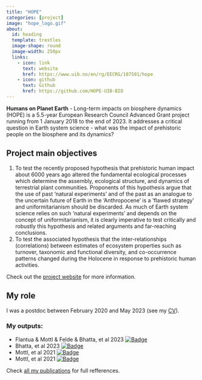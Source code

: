 ```yaml
---
title: "HOPE"
categories: [project]
image: "hope_logo.gif"
about:
  id: heading
  template: trestles
  image-shape: round
  image-width: 250px
  links:
    - icon: link
      text: website
      href: https://www.uib.no/en/rg/EECRG/107501/hope
    - icon: github
      text: Github
      href: https://github.com/HOPE-UIB-BIO
---
```


::: {#heading}
**Humans on Planet Earth** - Long-term impacts on biosphere dynamics (HOPE) is a 5.5-year European Research Council Advanced Grant project running from 1 January 2018 to the end of 2023. It addresses a critical question in Earth system science - what was the impact of prehistoric people on the biosphere and its dynamics?

## Project main objectives

1. To test the recently proposed hypothesis that prehistoric human impact about 6000 years ago altered the fundamental ecological processes which determine the assembly, ecological structure, and dynamics of terrestrial plant communities. Proponents of this hypothesis argue that the use of past 'natural experiments' and of the past as an analogue to the uncertain future of Earth in the 'Anthropocene' is a 'flawed strategy' and uniformitarianism should be discarded. As much of Earth system science relies on such 'natural experiments' and depends on the concept of uniformitarianism, it is clearly imperative to test critically and robustly this hypothesis and related arguments and far-reaching conclusions.
2. To test the associated hypothesis that the inter-relationships (correlations) between estimates of ecosystem properties such as turnover, taxonomic and functional diversity, and co-occurrence patterns changed during the Holocene in response to prehistoric human activities.

Check out the [project website](https://www.uib.no/en/rg/EECRG/107501/hope) for more information.

## My role
I was a postdoc between February 2020 and May 2023 (see my [CV](/about_me/cv.qmd)). 

### My outputs:

- Flantua & Mottl & Felde & Bhatta, et al 2023 [![Badge](https://img.shields.io/badge/DOI-10.1111%2Fgeb.13693-yellow)](https://doi.org/10.1111/geb.13693)
- Bhatta, et al 2023 [![Badge](https://img.shields.io/badge/DOI-10.3389%2Ffevo.2023.1115784-yellow)](https://doi.org/10.3389/fevo.2023.1115784)
- Mottl, et al 2021 [![Badge](https://img.shields.io/badge/DOI-10.1126%2Fscience.abg1685-yellow)](https://doi.org/10.1126/science.abg1685)
- Mottl, et al 2021 [![Badge](https://img.shields.io/badge/DOI-10.1016%2Fj.revpalbo.2021.104483-yellow)](https://doi.org/10.1016/j.revpalbo.2021.104483)

Check [all my publications](/about_me/list_of_publications.qmd) for full refferences.

:::



